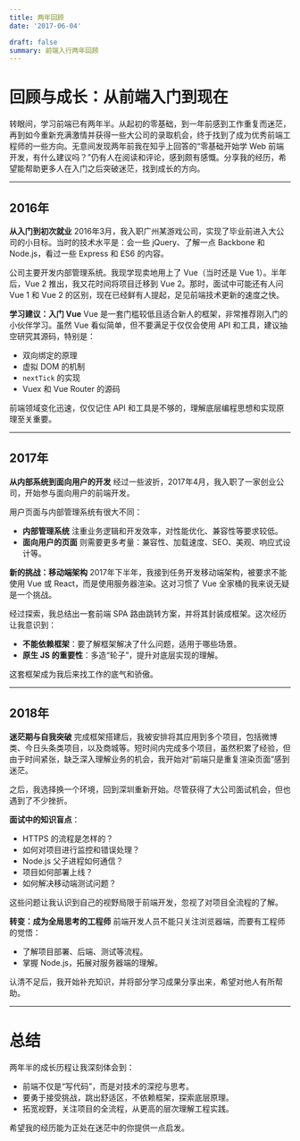 ```yaml
---
title: 两年回顾
date: '2017-06-04'

draft: false
summary: 前端入行两年回顾
---
```


# 回顾与成长：从前端入门到现在

转眼间，学习前端已有两年半。从起初的零基础，到一年前感到工作重复而迷茫，再到如今重新充满激情并获得一些大公司的录取机会，终于找到了成为优秀前端工程师的一些方向。无意间发现两年前我在知乎上回答的“零基础开始学 Web 前端开发，有什么建议吗？”仍有人在阅读和评论，感到颇有感慨。分享我的经历，希望能帮助更多人在入门之后突破迷茫，找到成长的方向。

---

## 2016年

**从入门到初次就业**
2016年3月，我入职广州某游戏公司，实现了毕业前进入大公司的小目标。当时的技术水平是：会一些 jQuery、了解一点 Backbone 和 Node.js，看过一些 Express 和 ES6 的内容。

公司主要开发内部管理系统。我现学现卖地用上了 Vue（当时还是 Vue 1）。半年后，Vue 2 推出，我又花时间将项目迁移到 Vue 2。那时，面试中可能还有人问 Vue 1 和 Vue 2 的区别，现在已经鲜有人提起，足见前端技术更新的速度之快。

**学习建议：入门 Vue**
Vue 是一套门槛较低且适合新人的框架，非常推荐刚入门的小伙伴学习。虽然 Vue 看似简单，但不要满足于仅仅会使用 API 和工具，建议抽空研究其源码，特别是：
- 双向绑定的原理
- 虚拟 DOM 的机制
- `nextTick` 的实现
- Vuex 和 Vue Router 的源码

前端领域变化迅速，仅仅记住 API 和工具是不够的，理解底层编程思想和实现原理至关重要。

---

## 2017年

**从内部系统到面向用户的开发**
经过一些波折，2017年4月，我入职了一家创业公司，开始参与面向用户的前端开发。

用户页面与内部管理系统有很大不同：
- **内部管理系统** 注重业务逻辑和开发效率，对性能优化、兼容性等要求较低。
- **面向用户的页面** 则需要更多考量：兼容性、加载速度、SEO、美观、响应式设计等。

**新的挑战：移动端架构**
2017年下半年，我接到任务开发移动端架构，被要求不能使用 Vue 或 React，而是使用服务器渲染。这对习惯了 Vue 全家桶的我来说无疑是一个挑战。

经过探索，我总结出一套前端 SPA 路由跳转方案，并将其封装成框架。这次经历让我意识到：
- **不能依赖框架**：要了解框架解决了什么问题，适用于哪些场景。
- **原生 JS 的重要性**：多造“轮子”，提升对底层实现的理解。

这套框架成为我后来找工作的底气和骄傲。

---

## 2018年

**迷茫期与自我突破**
完成框架搭建后，我被安排将其应用到多个项目，包括微博类、今日头条类项目，以及商城等。短时间内完成多个项目，虽然积累了经验，但由于时间紧张，缺乏深入理解业务的机会，我开始对“前端只是重复渲染页面”感到迷茫。

之后，我选择换一个环境，回到深圳重新开始。尽管获得了大公司面试机会，但也遇到了不少挫折。

**面试中的知识盲点**：
- HTTPS 的流程是怎样的？
- 如何对项目进行监控和错误处理？
- Node.js 父子进程如何通信？
- 项目如何部署上线？
- 如何解决移动端测试问题？

这些问题让我认识到自己的视野局限于前端开发，忽视了对项目全流程的了解。

**转变：成为全局思考的工程师**
前端开发人员不能只关注浏览器端，而要有工程师的觉悟：
- 了解项目部署、后端、测试等流程。
- 掌握 Node.js，拓展对服务器端的理解。

认清不足后，我开始补充知识，并将部分学习成果分享出来，希望对他人有所帮助。

---

# 总结

两年半的成长历程让我深刻体会到：
- 前端不仅是“写代码”，而是对技术的深挖与思考。
- 要勇于接受挑战，跳出舒适区，不依赖框架，探索底层原理。
- 拓宽视野，关注项目的全流程，从更高的层次理解工程实践。

希望我的经历能为正处在迷茫中的你提供一点启发。
